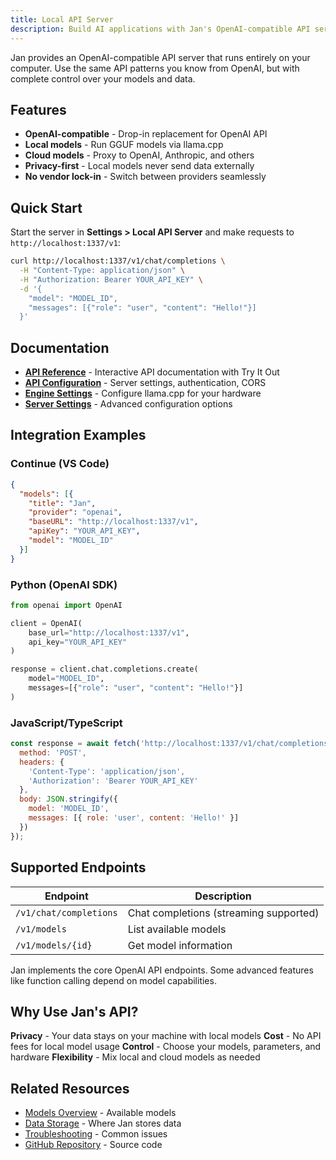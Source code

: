 ```yaml
---
title: Local API Server
description: Build AI applications with Jan's OpenAI-compatible API server.
---
```



Jan provides an OpenAI-compatible API server that runs entirely on your computer. Use the same API patterns you know from OpenAI, but with complete control over your models and data.

## Features

- **OpenAI-compatible** - Drop-in replacement for OpenAI API
- **Local models** - Run GGUF models via llama.cpp
- **Cloud models** - Proxy to OpenAI, Anthropic, and others
- **Privacy-first** - Local models never send data externally
- **No vendor lock-in** - Switch between providers seamlessly

## Quick Start

Start the server in **Settings > Local API Server** and make requests to `http://localhost:1337/v1`:

```bash
curl http://localhost:1337/v1/chat/completions \
  -H "Content-Type: application/json" \
  -H "Authorization: Bearer YOUR_API_KEY" \
  -d '{
    "model": "MODEL_ID",
    "messages": [{"role": "user", "content": "Hello!"}]
  }'
```

## Documentation

- [**API Reference**](/api) - Interactive API documentation with Try It Out
- [**API Configuration**](./api-server) - Server settings, authentication, CORS
- [**Engine Settings**](./llama-cpp) - Configure llama.cpp for your hardware
- [**Server Settings**](./settings) - Advanced configuration options

<LinkCard
  title="API Reference"
  description="Learn how to get started with the API Reference"
  href="/api"
/>

## Integration Examples

### Continue (VS Code)
```json
{
  "models": [{
    "title": "Jan",
    "provider": "openai",
    "baseURL": "http://localhost:1337/v1",
    "apiKey": "YOUR_API_KEY",
    "model": "MODEL_ID"
  }]
}
```

### Python (OpenAI SDK)
```python
from openai import OpenAI

client = OpenAI(
    base_url="http://localhost:1337/v1",
    api_key="YOUR_API_KEY"
)

response = client.chat.completions.create(
    model="MODEL_ID",
    messages=[{"role": "user", "content": "Hello!"}]
)
```

### JavaScript/TypeScript
```javascript
const response = await fetch('http://localhost:1337/v1/chat/completions', {
  method: 'POST',
  headers: {
    'Content-Type': 'application/json',
    'Authorization': 'Bearer YOUR_API_KEY'
  },
  body: JSON.stringify({
    model: 'MODEL_ID',
    messages: [{ role: 'user', content: 'Hello!' }]
  })
});
```

## Supported Endpoints

| Endpoint | Description |
|----------|-------------|
| `/v1/chat/completions` | Chat completions (streaming supported) |
| `/v1/models` | List available models |
| `/v1/models/{id}` | Get model information |

<Aside type="note">
Jan implements the core OpenAI API endpoints. Some advanced features like function calling depend on model capabilities.
</Aside>

## Why Use Jan's API?

**Privacy** - Your data stays on your machine with local models
**Cost** - No API fees for local model usage
**Control** - Choose your models, parameters, and hardware
**Flexibility** - Mix local and cloud models as needed

## Related Resources

- [Models Overview](/docs/jan/manage-models) - Available models
- [Data Storage](/docs/jan/data-folder) - Where Jan stores data
- [Troubleshooting](/docs/jan/troubleshooting) - Common issues
- [GitHub Repository](https://github.com/janhq/jan) - Source code
